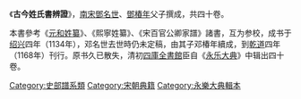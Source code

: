 《'''古今姓氏書辨證'''》，[[南宋|南宋]][[鄧名世|鄧名世]]、[[鄧椿年|鄧椿年]]父子撰成，共四十卷。

本書參考《[[元和姓纂|元和姓纂]]》、《熙寧姓纂》、《宋百官公卿家譜》諸書，互为参校，成书于[[绍兴|绍兴]]四年（1134年），邓名世去世時仍未定稿，由其子邓椿年續成，到[[乾道_(南宋)|乾道]]四年（1168年）刊行。原书久已散失，清初[[四庫全書館|四庫全書館]]臣自《[[永乐大典|永乐大典]]》中辑出四十卷。

{{wikisource|古今姓氏書辯證 (四庫全書本)}}
{{清朝中央奉敕重輯典籍|史}}

[[Category:史部譜系類|Category:史部譜系類]]
[[Category:宋朝典籍|Category:宋朝典籍]]
[[Category:永樂大典輯本|Category:永樂大典輯本]]